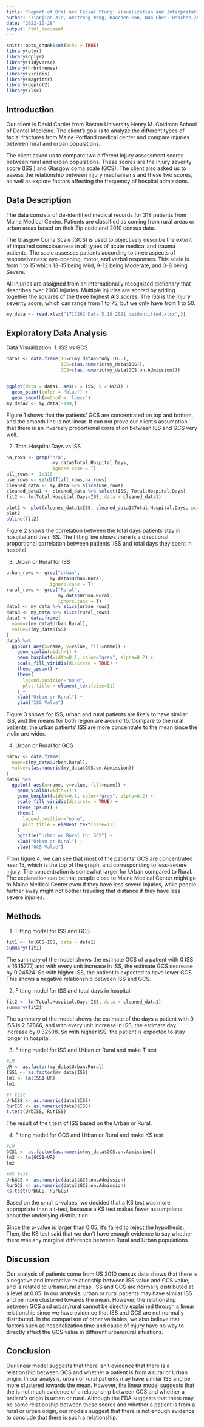---
title: "Report of Oral and Facial Study: Visualization and Interpretation"
author: "Tianjian Xie, Amstrong Wang, Haochen Pan, Nuo Chen, Haochen Zhu "
date: "2022-10-28"
output: html_document
---

```{r setup, include=FALSE}
knitr::opts_chunk$set(echo = TRUE)
library(plyr)
library(dplyr)
library(tidyverse)
library(hrbrthemes)
library(viridis)
library(magrittr)
library(ggplot2)
library(xlsx)
```

## Introduction
Our client is David Cartier from Boston University Henry M. Goldman School of Dental Medicine. The client's goal is to analyze the different types of facial fractures from Maine Portland medical center and compare injuries between rural and urban populations.

The client asked us to compare two different injury assessment scores between rural and urban populations. These scores are the injury severity score (ISS ) and Glasgow coma scale (GCS). The client also asked us to assess the relationship between injury mechanisms and these two scores, as well as explore factors affecting the frequency of hospital admissions.

## Data Description
The data consists of de-identified medical records for 318 patients from Maine Medical Center. Patients are classified as coming from rural areas or urban areas based on their Zip code and 2010 census data.

The Glasgow Coma Scale (GCS) is used to objectively describe the extent of impaired consciousness in all types of acute medical and trauma patients. The scale assesses patients according to three aspects of responsiveness: eye-opening, motor, and verbal responses. This scale is from 1 to 15 which 13-15 being Mild, 9-12 being Moderate, and 3-8 being Severe.

All injuries are assigned from an internationally recognized dictionary that describes over 2000 injuries. Multiple injuries are scored by adding together the squares of the three highest AIS scores. The ISS is the Injury severity score, which can range from 1 to 75, but we only have from 1 to 50. 
```{r echo=FALSE}
my_data <- read.xlsx("1717262_Data_5.10.2021_deidentified.xlsx",3)
```

## Exploratory Data Analysis
Data Visualization:
1. ISS vs GCS
```{r echo=FALSE,warning=FALSE,message=FALSE,fig.cap='Figure 1: ISS Against GCS', fig.align='center'}
data1 <- data.frame(ID=c(my_data$Study.ID..),
                    ISS=c(as.numeric(my_data$ISS)),
                    GCS=c(as.numeric(my_data$GCS.on.Admission)))


ggplot(data = data1, aes(x = ISS, y = GCS)) + 
  geom_point(color = "blue") +
  geom_smooth(method = 'loess')
my_data2 <- my_data[-199,]
```
Figure 1 shows that the patients' GCS are concentrated on top and bottom, and the smooth line is not linear. It can not prove our client's assumption that there is an inversely proportional correlation between ISS and GCS very well.

2. Total.Hospital.Days vs ISS
```{r echo=FALSE,warning=FALSE,message=FALSE, fig.cap='Figure 2: Total.Hospital.Days vs ISS', fig.align='center'}
na_rows <- grep("n/a",
                 my_data$Total.Hospital.Days,
                 ignore.case = T)
all_rows <- 1:318
use_rows <- setdiff(all_rows,na_rows)
cleaned_data <- my_data %>% slice(use_rows)
cleaned_data1 <- cleaned_data %>% select(ISS, Total.Hospital.Days)
fit2 <- lm(Total.Hospital.Days~ISS, data = cleaned_data1)

plot2 <- plot(cleaned_data1$ISS, cleaned_data1$Total.Hospital.Days, pch = 16, cex = 0.8, xlab = "ISS(Injury Severity Score)", ylab = "Total Hospital Days")
plot2
abline(fit2)
```
Figure 2 shows the correlation between the total days patients stay in hospital and their ISS. The fitting line shows there is a directional proportional correlation between patients' ISS and total days they spent in hospital. 

3. Urban or Rural for ISS
```{r echo=FALSE,warning=FALSE,message=FALSE, fig.width=10, fig.cap='Figure 3: Violin Plot of Urban or Rural for ISS', fig.align='center'}
urban_rows <- grep("Urban",
                my_data$Urban.Rural,
                ignore.case = T)
rural_rows <- grep("Rural",
                   my_data$Urban.Rural,
                   ignore.case = T)
data2 <- my_data %>% slice(urban_rows)
data3 <- my_data %>% slice(rural_rows)
data5 <- data.frame(
  name=c(my_data$Urban.Rural),
  value=c(my_data$ISS)
)
data5 %>%
  ggplot( aes(x=name, y=value, fill=name)) +
    geom_violin(width=1) +
    geom_boxplot(width=0.1, color="grey", alpha=0.2) +
    scale_fill_viridis(discrete = TRUE) +
    theme_ipsum() +
    theme(
      legend.position="none",
      plot.title = element_text(size=11)
    ) +
    xlab("Urban or Rural") +
    ylab("ISS Value")


```
Figure 3 shows for ISS, urban and rural patients are likely to have similar ISS, and the means for both region are around 15. Compare to the rural patients, the urban patients' ISS are more concentrate to the mean since the violin are wider.

4. Urban or Rural for GCS 
```{r echo=FALSE,warning=FALSE,message=FALSE, fig.width=10, fig.cap='Figure 4: Violin Plot of Urban or Rural for GCS', fig.align='center'}
data7 <- data.frame(
  name=c(my_data$Urban.Rural),
  value=c(as.numeric(my_data$GCS.on.Admission))
)
data7 %>%
  ggplot( aes(x=name, y=value, fill=name)) +
    geom_violin(width=1) +
    geom_boxplot(width=0.1, color="grey", alpha=0.2) +
    scale_fill_viridis(discrete = TRUE) +
    theme_ipsum() +
    theme(
      legend.position="none",
      plot.title = element_text(size=11)
    ) +
    ggtitle("Urban or Rural for GCS") +
    xlab("Urban or Rural") +
    ylab("GCS Value")

```
From figure 4, we can see that most of the patients' GCS are concentrated near 15, which is the top of the graph, and corresponding to less-severe injury. The concentration is somewhat larger for Urban compared to Rural. The explanation can be that people close to Maine Medical Center might go to Maine Medical Center even if they have less severe injuries, while people further away might not bother traveling that distance if they have less severe injuries.



## Methods
1. Fitting model for ISS and GCS
```{r echo=FALSE,warning=FALSE,message=FALSE}
fit1 <- lm(GCS~ISS, data = data1)
summary(fit1)
```
The summary of the model shows the estimate GCS of a patient with 0 ISS is 16.15777, and with every unit increase in ISS, the estimate GCS decrease by 0.24524. So with higher ISS, the patient is expected to have lower GCS. This shows a negative relationship between ISS and GCS.

2. Fitting model for ISS and total days in hospital
```{r echo=FALSE,warning=FALSE,message=FALSE}
fit2 <- lm(Total.Hospital.Days~ISS, data = cleaned_data1)
summary(fit2)
```
The summary of the model shows the estimate of the days a patient with 0 ISS is 2.87866, and with every unit increase in ISS, the estimate day increase by 0.32508. So with higher ISS, the patient is expected to stay longer in hospital.

3. Fitting model for ISS and Urban or Rural and make T test
```{r echo=FALSE,warning=FALSE,message=FALSE}
#LM
UR <- as.factor(my_data$Urban.Rural)
ISS1 <- as.factor(my_data$ISS)
lm1 <- lm(ISS1~UR)
lm1

#T test
UrbISS <- as.numeric(data2$ISS)
RurISS <- as.numeric(data3$ISS)
t.test(UrbISS, RurISS)
```
The result of the t test of ISS based on the Urban or Rural.

4. Fitting model for GCS and Urban or Rural and make KS test
```{r echo=FALSE,warning=FALSE,message=FALSE}
#LM
GCS1 <- as.factor(as.numeric(my_data$GCS.on.Admission))
lm2 <- lm(GCS1~UR)
lm2

#KS test
UrbGCS <- as.numeric(data2$GCS.on.Admission)
RurGCS <- as.numeric(data3$GCS.on.Admission)
ks.test(UrbGCS, RurGCS)
```
Based on the small p-values, we decided that a KS test was more appropriate than a t-test, because a KS test makes fewer assumptions about the underlying distribution. 

Since the p-value is larger than 0.05, it's failed to reject the hypothesis. Then, the KS test said that we don't have enough evidence to say whether there was any marginal difference between Rural and Urban populations.

## Discussion
Our analysis of patients come from US 2010 census data shows that there is a negative and interactive relationship between ISS value and GCS value, and is related to urban/rural areas. ISS and GCS are normally distributed at a level at 0.05. In our analysis, urban or rural patients may have similar ISS and be more clustered towards the mean. However, the relationship between GCS and urban/rural cannot be directly explained through a linear relationship since we have evidence that ISS and GCS are not normally distributed. In the comparison of other variables, we also believe that factors such as hospitalization time and cause of injury have no way to directly affect the GCS value in different urban/rural situations.  

## Conclusion
Our linear model suggests that there isn't evidence that there is a relationship between GCS and whether a patient is from a rural or Urban origin. In our analysis, urban or rural patients may have similar ISS and be more clustered towards the mean. However, the linear model suggests that the is not much evidence of a relationship between GCS and whether a patient’s origin is urban or rural. Although the EDA suggests that there may be some relationship between these scores and whether a patient is from a rural or urban origin, our models suggest that there is not enough evidence to conclude that there is such a relationship.